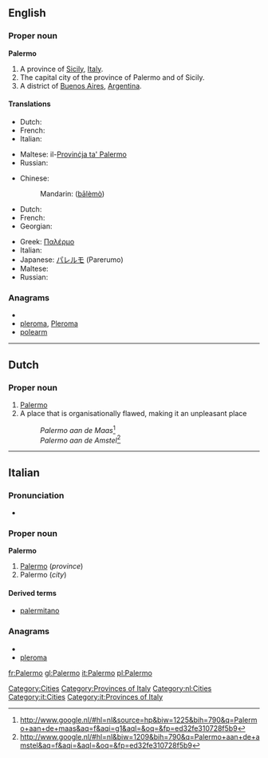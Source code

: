 ==English==

===Proper noun===
{{wikipedia}}
'''Palermo'''

# A province of [[Sicily]], [[Italy]].
# The capital city of the province of Palermo and of Sicily.
# A district of [[Buenos Aires]], [[Argentina]].

====Translations====

{{trans-top|province}}
* Dutch: {{t-|nl|Palermo}}
* French: {{t+|fr|Palerme}}
* Italian: {{t+|it|Palermo}}
{{trans-mid}}
* Maltese: il-[[Provinċja ta' Palermo]]
* Russian: {{t|ru|Палермо|m|tr=Palérmo|sc=Cyrl}}
{{trans-bottom}}

{{trans-top|city}}
* Chinese:
*: Mandarin: {{zh-ts|巴勒莫|巴勒莫}} ([[bā]][[lè]][[mò]])
* Dutch: {{t-|nl|Palermo}}
* French: {{t+|fr|Palerme}}
* Georgian: {{t|ka|პალერმო|tr=palermo|sc=Geor}}
{{trans-mid}}
* Greek: [[Παλέρμο]]
* Italian: {{t+|it|Palermo|f}}
* Japanese: [[パレルモ]] (Parerumo)
* Maltese: {{t-|mt|Palermo|xs=Maltese}}
* Russian: {{t|ru|Палермо|m|tr=Palérmo}}
{{trans-bottom}}

{{trans-top|district of Buenos Aires}}
{{trans-mid}}
{{trans-bottom}}

===Anagrams===
* {{alphagram|aelmopr}}
* [[pleroma#English|pleroma]], [[Pleroma#English|Pleroma]]
* [[polearm#English|polearm]]

[[Category:Cities]]
[[Category:Provinces of Italy]]

----

==Dutch==
{{wikipedia|lang=nl}}

===Proper noun===
{{infl|nl|proper noun}}

# [[Palermo#English|Palermo]]
# A place that is organisationally flawed, making it an unpleasant place
#:''Palermo aan de Maas''<ref>http://www.google.nl/#hl=nl&source=hp&biw=1225&bih=790&q=Palermo+aan+de+maas&aq=f&aqi=g1&aql=&oq=&fp=ed32fe310728f5b9</ref>
#:''Palermo aan de Amstel''<ref>http://www.google.nl/#hl=nl&biw=1209&bih=790&q=Palermo+aan+de+amstel&aq=f&aqi=&aql=&oq=&fp=ed32fe310728f5b9</ref>
[[Category:nl:Cities]]

----

==Italian==
{{wikipedia|lang=it}}

===Pronunciation===
* {{audio|It-Palermo.ogg|Audio}}

===Proper noun===
'''Palermo''' {{f}}

# [[Palermo#English|Palermo]] (''province'')
# Palermo (''city'')

====Derived terms====
* [[palermitano]]

===Anagrams===
* {{alphagram|aelmopr}}
* [[pleroma#Italian|pleroma]]

[[Category:it:Cities]]
[[Category:it:Provinces of Italy]]

[[fr:Palermo]]
[[gl:Palermo]]
[[it:Palermo]]
[[pl:Palermo]]